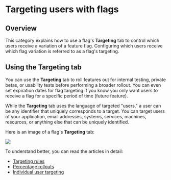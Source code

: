 
# Targeting users with flags

## Overview <a href="#overview" id="overview"></a>

This category explains how to use a flag's **Targeting** tab to control which users receive a variation of a feature flag. Configuring which users receive which flag variation is referred to as a flag's targeting.

## Using the Targeting tab <a href="#using-the-targeting-tab" id="using-the-targeting-tab"></a>

You can use the **Targeting** tab to roll features out for internal testing, private betas, or usability tests before performing a broader rollout. You can even set expiration dates for flag targeting if you know you only want users to receive a flag for a specific period of time (future feature).

While the **Targeting** tab uses the language of targeted "users," a user can be any identifier that uniquely corresponds to a target. You can target users of your application, email addresses, systems, services, machines, resources, or anything else that can be uniquely identified.

Here is an image of a flag's **Targeting** tab:

![](../feature-flags/assets/targeting-users-with-flags/001.webp)

To understand better, you can read the articles in detail:

* [Targeting rules](targeting-users-with-flags/targeting-rules)
* [Percentage rollouts](targeting-users-with-flags/percentage-rollouts)
* [Individual user targeting](targeting-users-with-flags/individual-user-targeting)

